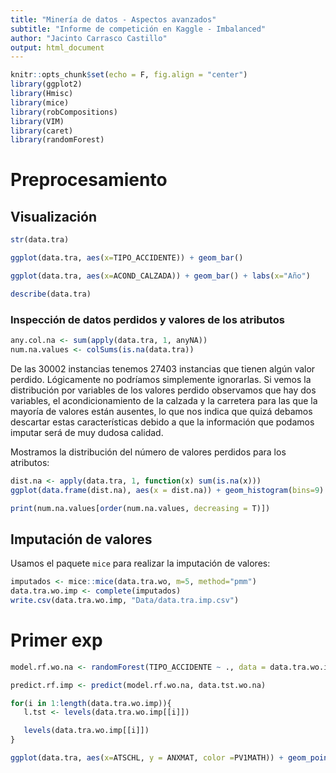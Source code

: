 ```yaml
---
title: "Minería de datos - Aspectos avanzados"
subtitle: "Informe de competición en Kaggle - Imbalanced"
author: "Jacinto Carrasco Castillo"
output: html_document
---
```


```r
knitr::opts_chunk$set(echo = F, fig.align = "center")
library(ggplot2)
library(Hmisc)
library(mice)
library(robCompositions)
library(VIM)
library(caret)
library(randomForest)
```

# Preprocesamiento 

## Visualización

```r
str(data.tra)
```

```r
ggplot(data.tra, aes(x=TIPO_ACCIDENTE)) + geom_bar()
```

```r
ggplot(data.tra, aes(x=ACOND_CALZADA)) + geom_bar() + labs(x="Año")
```


```r
describe(data.tra)
```

### Inspección de datos perdidos y valores de los atributos


```r
any.col.na <- sum(apply(data.tra, 1, anyNA))
num.na.values <- colSums(is.na(data.tra))
```

De las 30002 instancias tenemos 27403 instancias que tienen algún valor perdido. Lógicamente no podríamos simplemente ignorarlas. Si vemos la distribución por variables de los valores perdido observamos que hay dos variables, el acondicionamiento de la calzada y la carretera para las que la mayoría de valores están ausentes, lo que nos indica que quizá debamos descartar estas características debido a que la información que podamos imputar será de muy dudosa calidad.

Mostramos la distribución del número de valores perdidos para los atributos: 

```r
dist.na <- apply(data.tra, 1, function(x) sum(is.na(x)))
ggplot(data.frame(dist.na), aes(x = dist.na)) + geom_histogram(bins=9) + scale_x_continuous(breaks = 0:8)
```



```r
print(num.na.values[order(num.na.values, decreasing = T)])
```

## Imputación de valores 


Usamos el paquete `mice` para realizar la imputación de valores:


```r
imputados <- mice::mice(data.tra.wo, m=5, method="pmm")
data.tra.wo.imp <- complete(imputados)
write.csv(data.tra.wo.imp, "Data/data.tra.imp.csv")
``` 


# Primer exp

```r
model.rf.wo.na <- randomForest(TIPO_ACCIDENTE ~ ., data = data.tra.wo.imp)
``` 

```r
predict.rf.imp <- predict(model.rf.wo.na, data.tst.wo.na)
``` 

```r
for(i in 1:length(data.tra.wo.imp)){
   l.tst <- levels(data.tra.wo.imp[[i]])

   levels(data.tra.wo.imp[[i]])
}
``` 






```r
ggplot(data.tra, aes(x=ATSCHL, y = ANXMAT, color =PV1MATH)) + geom_point()
```